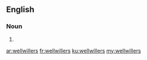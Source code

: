 ==English==

===Noun===
{{head|en|plural}}

# {{plural of|wellwiller|lang=en}}

[[ar:wellwillers]]
[[fr:wellwillers]]
[[ku:wellwillers]]
[[my:wellwillers]]